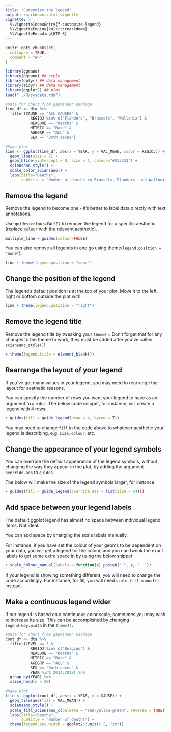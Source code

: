 ```yaml
---
title: "Cutsomize the legend"
output: rmarkdown::html_vignette
vignette: >
  %\VignetteIndexEntry{f-customize-legend}
  %\VignetteEngine{knitr::rmarkdown}
  %\VignetteEncoding{UTF-8}
---
```


```r
knitr::opts_chunk$set(
  collapse = TRUE,
  comment = "#>"
)
```

```r
library(ggsano)
library(ggsano) ## style
library(dplyr) ## data management
library(tidyr) ## data management
library(ggplot2) ## plot
load("../R/sysdata.rda")
```

```r
#Data for chart from gapminder package
line_df <- dta %>%
  filter(CAUSE == "ALL CAUSES" &
           REGIOJ %in% c("Flanders", "Brussels", "Wallonia") &
           MEASURE == "Deaths" &
           METRIC == "Rate" &
           AGEGRP == "ALL" &
           SEX == "Both sexes")

#Make plot
line <- ggplot(line_df, aes(x = YEAR, y = VAL_MEAN, color = REGIOJ)) +
  geom_line(size = 1) +
  geom_hline(yintercept = 0, size = 1, colour="#333333") +
  sciensano_style() +
  scale_color_sciensano() +
  labs(title="Deaths",
       subtitle = "Number of deaths in Brussels, Flanders, and Wallonia")
```

## Remove the legend

Remove the legend to become one - it’s better to label data directly with text annotations.

Use `guides(colour=FALSE)` to remove the legend for a specific aesthetic (replace `colour` with the relevant aesthetic).

```r
multiple_line + guides(colour=FALSE)
```

You can also remove all legends in one go using theme(`legend.position = "none"`):

```r
line + theme(legend.position = "none")
```

## Change the position of the legend

The legend’s default position is at the top of your plot. Move it to the left, right or bottom outside the plot with:

```r
line + theme(legend.position = "right")
```

## Remove the legend title

Remove the legend title by tweaking your `theme()`. Don’t forget that for any changes to the theme to work, they must be added after you’ve called `sciensano_style()`!

```r
+ theme(legend.title = element_blank())
```

## Rearrange the layout of your legend
If you’ve got many values in your legend, you may need to rearrange the layout for aesthetic reasons.

You can specify the number of rows you want your legend to have as an argument to `guides`. The below code snippet, for instance, will create a legend with 4 rows:

```r
+ guides(fill = guide_legend(nrow = 4, byrow = T))
```

You may need to change `fill` in the code above to whatever aesthetic your legend is describing, e.g. `size`, `colour`, etc.

## Change the appearance of your legend symbols
You can override the default appearance of the legend symbols, without changing the way they appear in the plot, by adding the argument `override.aes` to `guides`.

The below will make the size of the legend symbols larger, for instance:

```r
+ guides(fill = guide_legend(override.aes = list(size = 4))))
```

## Add space between your legend labels
The default ggplot legend has almost no space between individual legend items. Not ideal.

You can add space by changing the scale labels manually.

For instance, if you have set the colour of your geoms to be dependent on your data, you will get a legend for the colour, and you can tweak the exact labels to get some extra space in by using the below snippet:

```r
+ scale_colour_manual(labels = function(x) paste0(" ", x, "  "))
```

If your legend is showing something different, you will need to change the code accordingly. For instance, for fill, you will need `scale_fill_manual()` instead.

## Make a continuous legend wider

If our legend is based on a continuous color scale, sometimes you may wish to increase its size. This can be accomplished by changing `legend.key.width` in the `theme()`. 

```r
#Data for chart from gapminder package
cont_df <- dta %>%
  filter(LEVEL == 3 &
           REGIOJ %in% c("Belgium") &
           MEASURE == "Deaths" &
           METRIC == "Rate" &
           AGEGRP == "ALL" &
           SEX == "Both sexes" &
           YEAR %in% 2014:2018) %>%
  group_by(YEAR) %>%
  slice_head(n = 20)

#Make plot
tile <- ggplot(cont_df, aes(x = YEAR, y = CAUSE)) +
  geom_tile(aes(fill = VAL_MEAN)) +
  sciensano_style() +
  scale_fill_sciensano_c(palette = "red-yellow-green", reverse = TRUE) +
  labs(title="Deaths",
       subtitle = "Number of deaths") +
  theme(legend.key.width = ggplot2::unit(2.5, "cm"))
```

